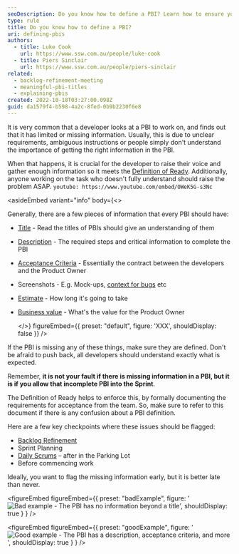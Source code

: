 ```yaml
---
seoDescription: Do you know how to define a PBI? Learn how to ensure your Product Backlog Items (PBIs) have all necessary information for successful development.
type: rule
title: Do you know how to define a PBI?
uri: defining-pbis
authors:
  - title: Luke Cook
    url: https://www.ssw.com.au/people/luke-cook
  - title: Piers Sinclair
    url: https://www.ssw.com.au/people/piers-sinclair
related:
  - backlog-refinement-meeting
  - meaningful-pbi-titles
  - explaining-pbis
created: 2022-10-18T03:27:00.098Z
guid: da1579f4-b598-4a2c-8fed-0b9b2230f6e8
---
```


It is very common that a developer looks at a PBI to work on, and finds out that it has limited or missing information. Usually, this is due to unclear requirements, ambiguous instructions or people simply don't understand the importance of getting the right information in the PBI.

When that happens, it is crucial for the developer to raise their voice and gather enough information so it meets the [Definition of Ready](/have-a-definition-of-ready). Additionally, anyone working on the task who doesn't fully understand should raise the problem ASAP.
`youtube: https://www.youtube.com/embed/OWeK5G-s3Nc`

<asideEmbed
  variant="info"
  body={<>
    
Generally, there are a few pieces of information that every PBI should have:

* [Title](/meaningful-pbi-titles) - Read the titles of PBIs should give an understanding of them
* [Description](/spec-do-you-use-user-stories) - The required steps and critical information to complete the PBI
* [Acceptance Criteria](/acceptance-criteria) - Essentially the contract between the developers and the Product Owner
* Screenshots - E.g. Mock-ups, [context for bugs](/report-bugs-and-suggestions) etc
* [Estimate](/estimating-do-you-know-how-to-size-user-stories-effectively) - How long it's going to take
* [Business value](/do-you-estimate-business-value) - What's the value for the Product Owner

  </>}
  figureEmbed={{
    preset: "default",
    figure: 'XXX',
    shouldDisplay: false
  }}
/>

If the PBI is missing any of these things, make sure they are defined. Don't be afraid to push back, all developers should understand exactly what is expected.

Remember, **it is not your fault if there is missing information in a PBI, but it is if you allow that incomplete PBI into the Sprint**.

The Definition of Ready helps to enforce this, by formally documenting the requirements for acceptance from the team. So, make sure to refer to this document if there is any confusion about a PBI definition.

Here are a few key checkpoints where these issues should be flagged:

* [Backlog Refinement](/backlog-refinement-meeting)
* Sprint Planning
* [Daily Scrums](/methodology-daily-scrums) – after in the Parking Lot
* Before commencing work

Ideally, you want to flag the missing information early, but it is better late than never.

<figureEmbed figureEmbed={{
  preset: "badExample",
  figure: '![Bad example - The PBI has no information beyond a title](r1rmwbe9ak.png)',
  shouldDisplay: true
} } />


<figureEmbed figureEmbed={{
  preset: "goodExample",
  figure: '![Good example - The PBI has a description, acceptance criteria, and more](xlwwtinlrk.png)',
  shouldDisplay: true
} } />
